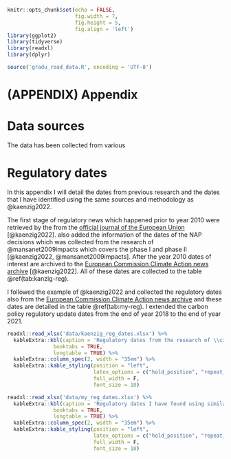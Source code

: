

```r
knitr::opts_chunk$set(echo = FALSE, 
                      fig.width = 7,
                      fig.height = 5,
                      fig.align = 'left')
library(ggplot2)
library(tidyverse)
library(readxl)
library(dplyr)

source('gradu_read_data.R', encoding = 'UTF-8')
```


# (APPENDIX) Appendix {-} 

# Data sources {#datasaources}

The data has been collected from various 

\newpage

# Regulatory dates {#regdates}

In this appendix I will detail the dates from previous research and the dates that I have identified using the same sources and methodology as @kaenzig2022.  

The first stage of regulatory news which happened prior to year $2010$ were retrieved by \citeauthor{kaenzig2022} the from the [official journal of the European Union](https://eur-lex.europa.eu/homepage.html) [@kaenzig2022]. \citeauthor{kaenzig2022} also added the information of the dates of the NAP decisions which was collected from the research of @mansanet2009impacts which covers the phase I and phase II [@kaenzig2022, @mansanet2009impacts]. After the year $2010$ dates of interest are archived to the [European Commission Climate Action news archive](https://ec.europa.eu/clima/news/news_archives_en) [@kaenzig2022]. All of these dates are collected to the table \@ref(tab:kanzig-reg). 

I followed the example of @kaenzig2022 and collected the regulatory dates also from the [European Commission Climate Action news archive](https://ec.europa.eu/clima/news/news_archives_en) and these dates are detailed in the table \@ref(tab:my-reg). I extended the carbon policy regulatory update dates from the end of year $2018$ to the end of year $2021$.

\begingroup
\singlespacing

```r

readxl::read_xlsx('data/kaenzig_reg_dates.xlsx') %>% 
  kableExtra::kbl(caption = 'Regulatory dates from the research of \\citet{kaenzig2022}', 
               booktabs = TRUE,
               longtable = TRUE) %>%
  kableExtra::column_spec(2, width = "35em") %>% 
  kableExtra::kable_styling(position = "left",
                            latex_options = c("hold_position", "repeat_header", "scale_down"), 
                            full_width = F,
                            font_size = 10)

```

\newpage

```r

readxl::read_xlsx('data/my_reg_dates.xlsx') %>% 
  kableExtra::kbl(caption = 'Regulatory dates I have found using similar methodology as \\citet{kaenzig2022}.', 
               booktabs = TRUE,
               longtable = TRUE) %>%
  kableExtra::column_spec(2, width = "35em") %>% 
  kableExtra::kable_styling(position = "left",
                            latex_options = c("hold_position", "repeat_header", "scale_down"), 
                            full_width = F,
                            font_size = 10)

```


\endgroup
\newpage